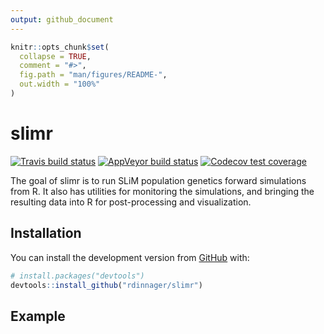 ```yaml
---
output: github_document
---
```


<!-- README.md is generated from README.Rmd. Please edit that file -->

```r
knitr::opts_chunk$set(
  collapse = TRUE,
  comment = "#>",
  fig.path = "man/figures/README-",
  out.width = "100%"
)
```

# slimr

<!-- badges: start -->
[![Travis build status](https://travis-ci.org/rdinnager/slimr.svg?branch=master)](https://travis-ci.org/rdinnager/slimr)
[![AppVeyor build status](https://ci.appveyor.com/api/projects/status/github/rdinnager/slimr?branch=master&svg=true)](https://ci.appveyor.com/project/rdinnager/slimr)
[![Codecov test coverage](https://codecov.io/gh/rdinnager/slimr/branch/master/graph/badge.svg)](https://codecov.io/gh/rdinnager/slimr?branch=master)
<!-- badges: end -->

The goal of slimr is to run SLiM population genetics forward simulations from R. It also has utilities for monitoring the simulations, and bringing the resulting data into R for post-processing and visualization.

## Installation

You can install the development version from [GitHub](https://github.com/) with:

``` r
# install.packages("devtools")
devtools::install_github("rdinnager/slimr")
```

## Example

